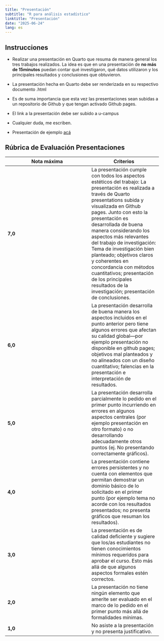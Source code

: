 ```yaml
---
title: "Presentación"
subtitle: "R para análisis estadístico"
linktitle: "Presentación"
date: "2025-06-24"
lang: es
---
```


## Instrucciones

- Realizar una presentación en Quarto que resuma de manera general los tres trabajos realizados. La idea es que en una presentación de **no más de 15minutos** puedan contar qué investigaron, qué datos utilizaron y los principales resultados y conclusiones que obtuvieron.

- La presentación hecha en Quarto debe ser renderizada en su respectivo documento .html

- Es de suma importancia que esta vez las presentaciones sean subidas a un repositorio de Github y que tengan activado Github pages.

- El link a la presentación debe ser subido a u-campus

- Cualquier duda, me escriben.

- Presentación de ejemplo [acá](https://kevin-carrasco.github.io/ipo/presentacion.html#/title-slide)

## Rúbrica de Evaluación Presentaciones

| Nota máxima | Criterios |
|-------------|-----------|
| **7,0**      | La presentación cumple con todos los aspectos estéticos del trabajo: La presentación es realizada a través de Quarto presentations subida y visualizada en Github pages. Junto con esto la presentación es desarrollada de buena manera considerando los aspectos más relevantes del trabajo de investigación: Tema de investigación bien planteado; objetivos claros y coherentes en concordancia con métodos cuantitativos; presentación de los principales resultados de la investigación; presentación de conclusiones. |
| **6,0**      | La presentación desarrolla de buena manera los aspectos incluidos en el punto anterior pero tiene algunos errores que afectan su calidad global—por ejemplo presentación no disponible en github pages; objetivos mal planteados y no alineados con un diseño cuantitativo; falencias en la presentación e interpretación de resultados. |
| **5,0**      | La presentación desarrolla parcialmente lo pedido en el primer punto incurriendo en errores en algunos aspectos centrales (por ejemplo presentación en otro formato) o no desarrollando adecuadamente otros puntos (ej. No presentando correctamente gráficos). |
| **4,0**      | La presentación contiene errores persistentes y no cuenta con elementos que permitan demostrar un dominio básico de lo solicitado en el primer punto (por ejemplo tema no acorde con los resultados presentados; no presenta gráficos que resuman los resultados). |
| **3,0**      | La presentación es de calidad deficiente y sugiere que los/as estudiantes no tienen conocimientos mínimos requeridos para aprobar el curso. Esto más allá de que algunos aspectos formales estén correctos. |
| **2,0**      | La presentación no tiene ningún elemento que amerite ser evaluado en el marco de lo pedido en el primer punto más allá de formalidades mínimas. |
| **1,0**      | No asiste a la presentación y no presenta justificativo. |
